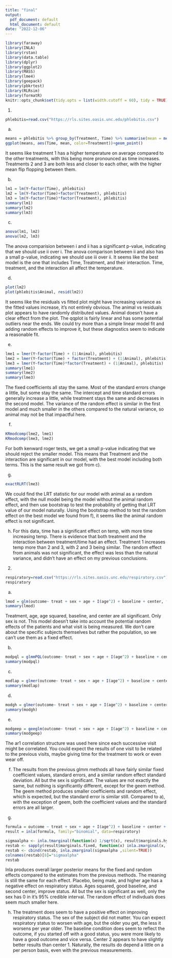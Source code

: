---
title: "final"
output:
  pdf_document: default
  html_document: default
date: "2022-12-06"
---
```{r}
library(faraway)
library(INLA)
library(rstan)
library(data.table)
library(dplyr)
library(ggplot2)
library(MASS)
library(lme4)
library(geepack)
library(pbkrtest)
library(RLRsim)
library(formatR)
knitr::opts_chunk$set(tidy.opts = list(width.cutoff = 60), tidy = TRUE)
```


1)
```{r}
phlebitis=read.csv("https://rls.sites.oasis.unc.edu/phlebitis.csv")
```

a)
```{r}
means = phlebitis %>% group_by(Treatment, Time) %>% summarise(mean = mean(Y))
ggplot(means, aes(Time, mean, color=Treatment))+geom_point()
```
It seems like treatment 1 has a higher temperature on average compared to the other treatments, with this being more pronounced as time increases. Treatments 2 and 3 are both less and closer to each other, with the higher mean flip flopping between them.


b)
```{r}
lm1 = lm(Y~factor(Time), phlebitis)
lm2 = lm(Y~factor(Time)+factor(Treatment), phlebitis)
lm3 = lm(Y~factor(Time)*factor(Treatment), phlebitis)
summary(lm1)
summary(lm2)
summary(lm3)
```

c)
```{r}
anova(lm1, lm2)
anova(lm2, lm3)
```
The anova comparision between i and ii has a significant p-value, indicating that we should use ii over i. The anova comparison between ii and also has a small p-value, indicating we should use iii over ii. It seems like the best model is the one that includes Time, Treatment, and their interaction. Time, treatment, and the interaction all affect the temperature.

d)
```{r}
plot(lm2)
plot(phlebitis$Animal, resid(lm2))
```
It seems like the residuals vs fitted plot might have increasing variance as the fitted values increase, it's not entirely obvious. The animal vs residuals plot appears to have randomly distributed values. Animal doesn't have a clear effect from the plot. The qqplot is fairly linear and has some potential outliers near the ends. We could try more than a simple linear model fit and adding random effects to improve it, but these diagnostics seem to indicate a reasonable fit.

e)
```{r}
lme1 = lmer(Y~factor(Time) + (1|Animal), phlebitis)
lme2 = lmer(Y~factor(Time) + factor(Treatment) + (1|Animal), phlebitis)
lme3 = lmer(Y~factor(Time)*factor(Treatment) + (1|Animal), phlebitis)
summary(lme1)
summary(lme2)
summary(lme3)
```
The fixed coefficients all stay the same. Most of the standard errors change a little, but some stay the same. The intercept and time standard errors generally increase a little, while treatment stays the same and decreases in the second model. The variance of the random effect is similar in the first model and much smaller in the others compared to the natural variance, so animal may not be that impactful here.

f)
```{r}
KRmodcomp(lme2, lme1)
KRmodcomp(lme3, lme2)
```
For both kenward roger tests, we get a small p-value indicating that we should reject the smaller model. This means that Treatment and the interaction are significant in our model, with the best model including both terms. This is the same result we got from c).

g)
```{r}
exactRLRT(lme3)
```
We could find the LRT statistic for our model with animal as a random effect, with the null model being the model without the animal random effect, and then use bootstrap to test the probability of getting that LRT value of our model naturally. Using the bootstrap method to test the random effect on the best model we found from f), it seems like the animal random effect is not significant.

h)
For this data, time has a significant effect on temp, with more time increasing temp. There is evidence that both treatment and the interaction between treatment/time had an effect. Treatment 1 increases temp more than 2 and 3, with 2 and 3 being similar. The random effect from animals was not significant, the effect was less than the natural variance, and didn't have an effect on my previous conclusions.


2)
```{r}
respiratory=read.csv("https://rls.sites.oasis.unc.edu/respiratory.csv")
respiratory
```

a)
```{r}
lmod = glm(outcome~ treat + sex + age + I(age^2) + baseline + center, family = binomial, respiratory)
summary(lmod)
```
Treatment, age, age squared, baseline, and center are all significant. Only sex is not. This model doesn't take into account the potential random effects of the patients and what visit is being measured. We don't care about the specific subjects themselves but rather the population, so we can't use them as a fixed effect.

b)
```{r}
modpql = glmmPQL(outcome~ treat + sex + age + I(age^2) + baseline + center, random = ~1|id, family = binomial, data = respiratory)
summary(modpql)
```

c)
```{r}
modlap = glmer(outcome~ treat + sex + age + I(age^2) + baseline + center + (1|id), family = binomial, data = respiratory)
summary(modlap)
```

d)
```{r}
modgh = glmer(outcome~ treat + sex + age + I(age^2) + baseline + center + (1|id), nAGQ=25, family = binomial, data = respiratory)
summary(modgh)
```

e)
```{r}
modgeep = geeglm(outcome~ treat + sex + age + I(age^2) + baseline + center, id=id, corstr = "ar1", scale.fix = T, data = respiratory, family = binomial)
summary(modgeep)
```
The ar1 correlation structure was used here since each successive visit might be correlated. You could expect the results of one visit to be related to the previous visits, maybe giving time for the treatment to work or even wear off. 


f)
The results from the previous glmm methods all have fairly similar fixed coefficient values, standard errors, and a similar random effect standard deviation. All but the sex is significant. The values are not exactly the same, but nothing is significantly different, except for the geem method. The geem method produces smaller coefficients and random effect, which is expected, but the standard error is similar still. Compared to a), with the exception of geem, both the coefficient values and the standard errors are all larger.



g)
```{r}
formula = outcome ~ treat + sex + age + I(age^2) + baseline + center + f(id,model="iid")
result = inla(formula, family="binomial", data=respiratory)
```

```{r}
sigmaalpha <- inla.tmarginal(function(x) 1/sqrt(x), result$marginals.hyperpar$"Precision for id")
restab <- sapply(result$marginals.fixed, function(x) inla.zmarginal(x, silent=TRUE))
restab <- cbind(restab, inla.zmarginal(sigmaalpha ,silent=TRUE))
colnames(restab)[8]="sigmaalpha"
restab
```
Inla produces overall larger posterior means for the fixed and random effects compared to the estimates from the previous methods. The meaning is still the same for each effect. Placebo, being male, and higher age has a negative effect on respiratory status. Ages squared, good baseline, and second center, improve status. All but the sex is significant as well, only the sex has 0 in it's 95% credible interval. The random effect of indivduals does seem much smaller here. 

h)
The treatment does seem to have a positive effect on improving respiratory status. The sex of the subject did not matter. You can expect respiratory status to worsen with age, but the older you get, the less it worsens per year older. The baseline condition does seem to reflect the outcome, if you started off with a good status, you were more likely to have a good outcome and vice versa. Center 2 appears to have slightly better results than center 1. Naturally, the results do depend a little on a per person basis, even with the previous measurements. 